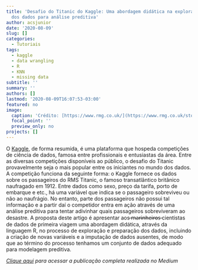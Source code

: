 ```yaml
---
title: 'Desafio do Titanic do Kaggle: Uma abordagem didática na exploração e preparação
  dos dados para análise preditiva'
author: acsjunior
date: '2020-08-09'
slug: []
categories:
  - Tutoriais
tags:
  - kaggle
  - data wrangling
  - R
  - KNN
  - missing data
subtitle: ''
summary: ''
authors: []
lastmod: '2020-08-09T16:07:53-03:00'
featured: no
image:
  caption: 'Crédito: [https://www.rmg.co.uk/](https://www.rmg.co.uk/stories/topics/rms-titanic-facts)'
  focal_point: ''
  preview_only: no
projects: []
---
```


O [Kaggle](https://www.kaggle.com/), de forma resumida, é uma plataforma que hospeda competições de ciência de dados, famosa entre profissionais e entusiastas da área. Entre as diversas competições disponíveis ao público, o desafio do Titanic provavelmente seja o mais popular entre os iniciantes no mundo dos dados.
A competição funciona da seguinte forma: o Kaggle fornece os dados sobre os passageiros do RMS Titanic, o famoso transatlântico britânico naufragado em 1912. Entre dados como sexo, preço da tarifa, porto de embarque e etc., há uma variável que indica se o passageiro sobreviveu ou não ao naufrágio. No entanto, parte dos passageiros não possui tal informação e a partir daí o competidor entra em ação através de uma análise preditiva para tentar adivinhar quais passageiros sobreviveram ao desastre.
A proposta deste artigo é apresentar aos ̶m̶a̶r̶i̶n̶h̶e̶i̶r̶o̶s̶ cientistas de dados de primeira viagem uma abordagem didática, através da linguagem R, no processo de exploração e preparação dos dados, incluindo a criação de novas variáveis e a imputação de dados ausentes, de modo que ao término do processo tenhamos um conjunto de dados adequado para modelagem preditiva.


*[Clique aqui](https://juniorssz.medium.com/desafio-do-titanic-do-kaggle-uma-abordagem-didática-na-exploração-e-preparação-dos-dados-ec5988d2d33) para acessar a publicação completa realizada no Medium*
